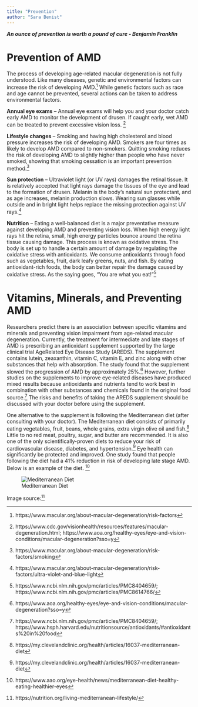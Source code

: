 ```yaml
---
title: "Prevention"
author: "Sara Benist"
---
```


***An ounce of prevention is worth a pound of cure - Benjamin Franklin***

# Prevention of AMD

The process of developing age-related macular degeneration is not fully understood. Like many diseases, genetic and environmental factors can increase the risk of developing AMD.^[https://www.macular.org/about-macular-degeneration/risk-factors] While genetic factors such as race and age cannot be prevented, several actions can be taken to address environmental factors. 

**Annual eye exams** – Annual eye exams will help you and your doctor catch early AMD to monitor the development of drusen. If caught early, wet AMD can be treated to prevent excessive vision loss. ^[https://www.cdc.gov/visionhealth/resources/features/macular-degeneration.html;
https://www.aoa.org/healthy-eyes/eye-and-vision-conditions/macular-degeneration?sso=y]

**Lifestyle changes** – Smoking and having high cholesterol and blood pressure increases the risk of developing AMD. Smokers are four times as likely to develop AMD compared to non-smokers. Quitting smoking reduces the risk of developing AMD to slightly higher than people who have never smoked, showing that smoking cessation is an important prevention method.^[https://www.macular.org/about-macular-degeneration/risk-factors/smoking] 

**Sun protection** – Ultraviolet light (or UV rays) damages the retinal tissue. It is relatively accepted that light rays damage the tissues of the eye and lead to the formation of drusen. Melanin is the body’s natural sun protectant, and as age increases, melanin production slows. Wearing sun glasses while outside and in bright light helps replace the missing protection against UV rays.^[https://www.macular.org/about-macular-degeneration/risk-factors/ultra-violet-and-blue-light]

**Nutrition** – Eating a well-balanced diet is a major preventative measure against developing AMD and preventing vision loss. When high energy light rays hit the retina, small, high energy particles bounce around the retina tissue causing damage. This process is known as oxidative stress. The body is set up to handle a certain amount of damage by regulating the oxidative stress with antioxidants. We consume antioxidants through food such as vegetables, fruit, dark leafy greens, nuts, and fish. By eating antioxidant-rich foods, the body can better repair the damage caused by oxidative stress. As the saying goes, “You are what you eat!”^[https://www.ncbi.nlm.nih.gov/pmc/articles/PMC8404659/;
https://www.ncbi.nlm.nih.gov/pmc/articles/PMC8614766/]

# Vitamins, Minerals, and Preventing AMD

Researchers predict there is an association between specific vitamins and minerals and preventing vision impairment from age-related macular degeneration. Currently, the treatment for intermediate and late stages of AMD is prescribing an antioxidant supplement supported by the large clinical trial AgeRelated Eye Disease Study (AREDS). The supplement contains lutein, zeaxanthin, vitamin C, vitamin E, and zinc along with other substances that help with absorption. The study found that the supplement slowed the progression of AMD by approximately 25%.^[https://www.aoa.org/healthy-eyes/eye-and-vision-conditions/macular-degeneration?sso=y] However, further studies on the supplements to improve eye-related diseases have produced mixed results because antioxidants and nutrients tend to work best in combination with other substances and chemicals found in the original food source.^[https://www.ncbi.nlm.nih.gov/pmc/articles/PMC8404659/;
https://www.hsph.harvard.edu/nutritionsource/antioxidants/#antioxidants%20in%20food] The risks and benefits of taking the AREDS supplement should be discussed with your doctor before using the supplement.

One alternative to the supplement is following the Mediterranean diet (after consulting with your doctor). The Mediterranean diet consists of primarily eating vegetables, fruit, beans, whole grains, extra virgin olive oil and fish.^[https://my.clevelandclinic.org/health/articles/16037-mediterranean-diet] Little to no red meat, poultry, sugar, and butter are recommended.  It is also one of the only scientifically-proven diets to reduce your risk of cardiovascular disease, diabetes, and hypertension.^[https://my.clevelandclinic.org/health/articles/16037-mediterranean-diet] Eye health can significantly be protected and improved. One study found that people following the diet had a 41% reduction in risk of developing late stage AMD. Below is an example of the diet. ^[https://www.aao.org/eye-health/news/mediterranean-diet-healthy-eating-healthier-eyes] 


![Mediterranean Diet](images/meddiet.jpg)

Image source:^[https://nutrition.org/living-mediterranean-lifestyle/]